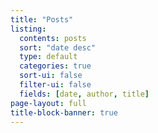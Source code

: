 ```yaml
---
title: "Posts"
listing:
  contents: posts
  sort: "date desc"
  type: default
  categories: true
  sort-ui: false
  filter-ui: false
  fields: [date, author, title]
page-layout: full
title-block-banner: true
---
```

